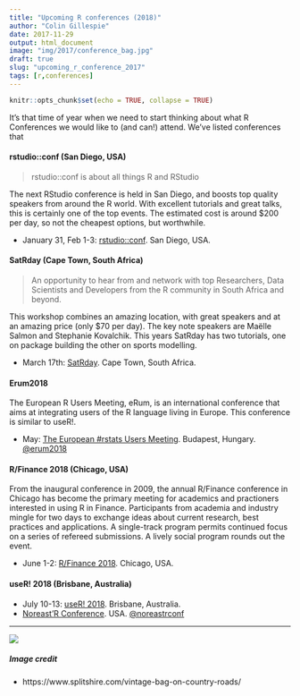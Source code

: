 ```yaml
---
title: "Upcoming R conferences (2018)"
author: "Colin Gillespie"
date: 2017-11-29
output: html_document
image: "img/2017/conference_bag.jpg"
draft: true
slug: "upcoming_r_conference_2017"
tags: [r,conferences]
---
```


```r
knitr::opts_chunk$set(echo = TRUE, collapse = TRUE)
```

It's that time of year when we need to start thinking about what R Conferences we would like
to (and can!) attend. We've listed conferences that 


####  rstudio::conf (San Diego, USA)

> rstudio::conf is about all things R and RStudio

The next RStudio conference is held in San Diego, and boosts top quality speakers 
from around the R world. With excellent tutorials and great talks, this is certainly one of the
top events. The estimated cost is around $200 per day, so not the cheapest options, but worthwhile.

  * January 31, Feb 1-3: [rstudio::conf](https://www.rstudio.com/conference/). San Diego, USA.

#### SatRday (Cape Town, South Africa)

> An opportunity to hear from and network with top Researchers, Data Scientists and Developers from the R community in South Africa and beyond.

This workshop combines an amazing location, with great speakers and at an amazing price (only $70 per day). The
key note speakers are Maëlle Salmon and Stephanie Kovalchik. This years SatRday has two tutorials, one on
package building the other on sports modelling.

  * March 17th: [SatRday](http://capetown2018.satrdays.org/). Cape Town, South Africa.
 
#### Erum2018

The European R Users Meeting, eRum, is an international conference that aims at integrating users of the R language living in Europe. This conference is similar to useR!.

  * May: [The European #rstats Users Meeting](http://2018.erum.io/). Budapest, Hungary. [\@erum2018](https://twitter.com/erum2018)

#### R/Finance 2018 (Chicago, USA)

 

From the inaugural conference in 2009, the annual R/Finance conference in Chicago has become the primary meeting for academics and practioners interested in using R in Finance.
Participants from academia and industry mingle for two days to exchange ideas about current research, best practices and applications. A single-track program permits continued focus on a series of refereed submissions. A lively social program rounds out the event.

*  June 1-2: [R/Finance 2018](http://www.rinfinance.com). Chicago, USA.

#### useR! 2018 (Brisbane, Australia)
  		  
 * July 10-13: [useR! 2018](https://user2018.r-project.org/). Brisbane, Australia.
 * [Noreast'R Conference](http://noreastrconf.com/). USA. [\@noreastrconf](https://twitter.com/noreastrconf/)

---

[![](/img/logos/300_125.jpg)](https://www.jumpingrivers.com/?utm_source=blog&utm_medium=image&utm_campaign=ncpus)


##### Image credit

  * https://www.splitshire.com/vintage-bag-on-country-roads/
